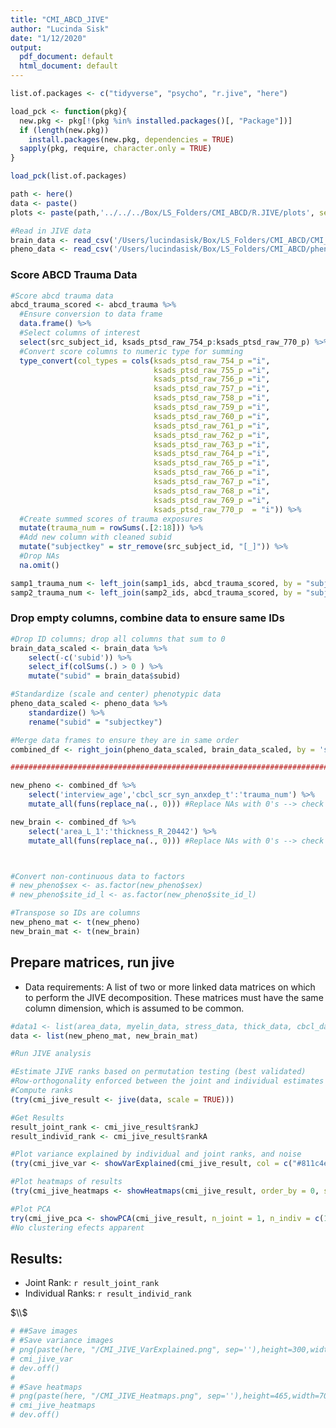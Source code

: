 ```yaml
---
title: "CMI_ABCD_JIVE"
author: "Lucinda Sisk"
date: "1/12/2020"
output:
  pdf_document: default
  html_document: default
---
```


```r

list.of.packages <- c("tidyverse", "psycho", "r.jive", "here")

load_pck <- function(pkg){
  new.pkg <- pkg[!(pkg %in% installed.packages()[, "Package"])]
  if (length(new.pkg))
    install.packages(new.pkg, dependencies = TRUE)
  sapply(pkg, require, character.only = TRUE)
}

load_pck(list.of.packages)

path <- here()
data <- paste()
plots <- paste(path,'../../../Box/LS_Folders/CMI_ABCD/R.JIVE/plots', sep='/')

#Read in JIVE data
brain_data <- read_csv('/Users/lucindasisk/Box/LS_Folders/CMI_ABCD/CMI_Collab_Brain_Measures_1.4.19.csv')
pheno_data <- read_csv('/Users/lucindasisk/Box/LS_Folders/CMI_ABCD/phenoData_analysis_08062019.csv')

```

### Score ABCD Trauma Data

```r

#Score abcd trauma data
abcd_trauma_scored <- abcd_trauma %>%
  #Ensure conversion to data frame
  data.frame() %>%
  #Select columns of interest
  select(src_subject_id, ksads_ptsd_raw_754_p:ksads_ptsd_raw_770_p) %>%
  #Convert score columns to numeric type for summing
  type_convert(col_types = cols(ksads_ptsd_raw_754_p ="i",
                                ksads_ptsd_raw_755_p ="i",
                                ksads_ptsd_raw_756_p ="i",
                                ksads_ptsd_raw_757_p ="i",
                                ksads_ptsd_raw_758_p ="i",
                                ksads_ptsd_raw_759_p ="i",
                                ksads_ptsd_raw_760_p ="i",
                                ksads_ptsd_raw_761_p ="i",
                                ksads_ptsd_raw_762_p ="i",
                                ksads_ptsd_raw_763_p ="i",
                                ksads_ptsd_raw_764_p ="i",
                                ksads_ptsd_raw_765_p ="i",
                                ksads_ptsd_raw_766_p ="i",
                                ksads_ptsd_raw_767_p ="i",
                                ksads_ptsd_raw_768_p ="i",
                                ksads_ptsd_raw_769_p ="i",
                                ksads_ptsd_raw_770_p  = "i")) %>%
  #Create summed scores of trauma exposures
  mutate(trauma_num = rowSums(.[2:18])) %>%
  #Add new column with cleaned subid
  mutate("subjectkey" = str_remove(src_subject_id, "[_]")) %>% 
  #Drop NAs
  na.omit() 

samp1_trauma_num <- left_join(samp1_ids, abcd_trauma_scored, by = "subjectkey")
samp2_trauma_num <- left_join(samp2_ids, abcd_trauma_scored, by = "subjectkey")

```

### Drop empty columns, combine data to ensure same IDs

```r
#Drop ID columns; drop all columns that sum to 0
brain_data_scaled <- brain_data %>%
    select(-c('subid')) %>%
    select_if(colSums(.) > 0 ) %>%
    mutate("subid" = brain_data$subid)

#Standardize (scale and center) phenotypic data
pheno_data_scaled <- pheno_data %>%
    standardize() %>%
    rename("subid" = "subjectkey")

#Merge data frames to ensure they are in same order
combined_df <- right_join(pheno_data_scaled, brain_data_scaled, by = 'subid')

###############################################################################################

new_pheno <- combined_df %>%
    select('interview_age','cbcl_scr_syn_anxdep_t':'trauma_num') %>%
    mutate_all(funs(replace_na(., 0))) #Replace NAs with 0's --> check if OK

new_brain <- combined_df %>%
    select('area_L_1':'thickness_R_20442') %>%
    mutate_all(funs(replace_na(., 0))) #Replace NAs with 0's --> check if OK



#Convert non-continuous data to factors
# new_pheno$sex <- as.factor(new_pheno$sex)
# new_pheno$site_id_l <- as.factor(new_pheno$site_id_l)

#Transpose so IDs are columns
new_pheno_mat <- t(new_pheno) 
new_brain_mat <- t(new_brain)
```
## Prepare matrices, run jive

* Data requirements: A list of two or more linked data matrices on which to perform the JIVE decomposition. These matrices must have the same column dimension, which is assumed to be common.
```r
#data1 <- list(area_data, myelin_data, stress_data, thick_data, cbcl_data) 
data <- list(new_pheno_mat, new_brain_mat)
```

```r
#Run JIVE analysis

#Estimate JIVE ranks based on permutation testing (best validated)
#Row-orthogonality enforced between the joint and individual estimates and also between each individual estimate.
#Compute ranks
(try(cmi_jive_result <- jive(data, scale = TRUE)))

#Get Results
result_joint_rank <- cmi_jive_result$rankJ
result_individ_rank <- cmi_jive_result$rankA

#Plot variance explained by individual and joint ranks, and noise
(try(cmi_jive_var <- showVarExplained(cmi_jive_result, col = c("#811c4e", "#fdb663", "#37486d"))))

#Plot heatmaps of results
(try(cmi_jive_heatmaps <- showHeatmaps(cmi_jive_result, order_by = 0, show_all = TRUE)))

#Plot PCA 
try(cmi_jive_pca <- showPCA(cmi_jive_result, n_joint = 1, n_indiv = c(1,1), Colors = c("#811c4e", "#fdb663")))
#No clustering efects apparent

```

## Results:
* Joint Rank: `r result_joint_rank`
* Individual Ranks: `r result_individ_rank`


$\\$


```r
# ##Save images
# #Save variance images
# png(paste(here, "/CMI_JIVE_VarExplained.png", sep=''),height=300,width=450)
# cmi_jive_var
# dev.off()
# 
# #Save heatmaps
# png(paste(here, "/CMI_JIVE_Heatmaps.png", sep=''),height=465,width=705)
# cmi_jive_heatmaps
# dev.off()
```




